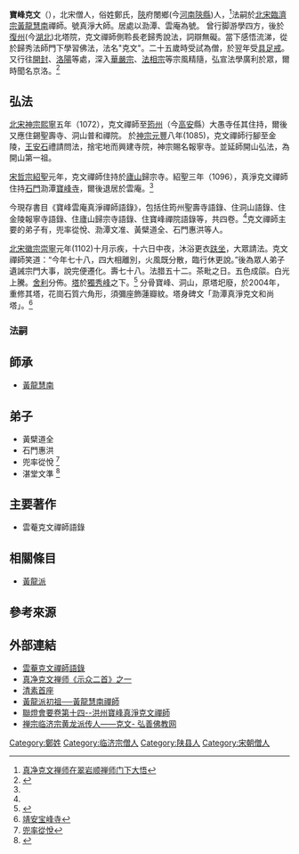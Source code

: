 '''寶峰克文'''（{{bd|1025年||1102年}}），北宋僧人，俗姓鄭氏，[[陝|陝]]府閿鄉(今[[河南|河南]][[陝縣|陝縣]])人，<ref name="真净克文">[http://www.njqls.com/mobile/newsInfo.asp?ID=2530 真净克文禅师在翠岩顺禅师门下大悟]</ref>法嗣於[[北宋|北宋]][[臨濟宗|臨濟宗]][[黃龍慧南|黃龍慧南]]禪師。號真淨大師。居處以泐潭、雲庵為號。
曾行脚游學四方，後於[[復州|復州]](今[[湖北|湖北]])北塔院，克文禪師側聆長老歸秀說法，詞辯無礙。當下感悟流涕，從於歸秀法師門下學習佛法，法名"克文"。二十五歲時受試為僧，於翌年受[[具足戒|具足戒]]。又行往[[開封|開封]]、[[洛陽|洛陽]]等處，深入[[華嚴宗|華嚴宗]]、[[法相宗|法相宗]]等宗風精隨，弘宣法學廣利於眾，爾時聞名京洛。<ref name="臨濟宗黃龍派">{{Cite web |url=http://enlight.lib.ntu.edu.tw/FULLTEXT/JR-MAG/mag202895.pdf |title=慧南與臨濟宗黃龍派   |access-date=2020-09-08 |archive-date=2021-01-17 |archive-url=https://web.archive.org/web/20210117092658/http://enlight.lib.ntu.edu.tw/FULLTEXT/JR-MAG/mag202895.pdf |dead-url=no }}</ref>

==弘法==
[[北宋|北宋]][[神宗|神宗]][[熙寧|熙寧]]五年（1072），克文禪師至[[筠州|筠州]]（今[[高安|高安]]縣）大愚寺任其住持，爾後又應住錫聖壽寺、洞山普和禪院。
於[[神宗|神宗]][[元丰_(北宋)|元豐]]八年(1085)，克文禪師行腳至金陵，[[王安石|王安石]]禮請問法，捨宅地而興建寺院，神宗賜名報寧寺。並延師開山弘法，為開山第一祖。

[[宋哲宗|宋哲宗]][[紹聖|紹聖]]元年，克文禪師住持於[[廬山|廬山]]歸宗寺。紹聖三年（1096），真淨克文禪師住持[[石門|石門]]泐潭[[寶峰寺|寶峰寺]]，爾後退居於雲庵。<ref name="臨濟宗黃龍派"/>

今現存書目《寶峰雲庵真淨禪師語錄》，包括住筠州聖壽寺語錄、住洞山語錄、住金陵報寧寺語錄、住廬山歸宗寺語錄、住寶峰禪院語錄等，共四卷。<ref name="臨濟宗黃龍派"/>克文禪師主要的弟子有，兜率從悅、泐潭文准、黃檗道全、石門惠洪等人。

[[北宋|北宋]][[徽宗|徽宗]][[崇寧|崇寧]]元年(1102)十月示疾，十六日中夜，沐浴更衣[[趺坐|趺坐]]，大眾請法。克文禪師笑道：“今年七十八，四大相離別，火風既分散，臨行休更說。”後為眾人弟子遺誡宗門大事，說完便遷化。壽七十八。法腊五十二。茶毗之日。五色成燄。白光上騰。[[舍利|舍利]]分佈。[[塔|塔]]於[[獨秀峰|獨秀峰]]之下。<ref name="雲菴克文 ">{{Cite web |url=http://www.baus-ebs.org/sutra/fan-read/003/04-009.htm |title=雲菴克文禪師語錄 |access-date=2020-09-08 |archive-date=2020-02-04 |archive-url=https://web.archive.org/web/20200204044335/http://www.baus-ebs.org/sutra/fan-read/003/04-009.htm |dead-url=no }}</ref>
分骨寶峰、洞山，原塔圯廢，於2004年，重修其塔，花崗石質六角形，須彌座飾蓮瓣紋。塔身碑文「泐潭真淨克文和尚塔」。<ref name="宝峰寺">[http://yichuntsk.zxhnzq.com/Default/content?sortid=177&id=423 靖安宝峰寺 ]</ref>
===法嗣===
==師承==
*[[黃龍慧南|黃龍慧南]]
==弟子==
*黃檗道全
*石門惠洪
*兜率從悅 <ref name="臨濟宗">[http://buddhaspace.org/dict/fk/data/%25E5%2585%259C%25E7%258E%2587%25E5%25BE%259E%25E6%2582%2585.html  兜率從悅]</ref>
*湛堂文準 <ref name="泐潭文准">{{Cite web |url=https://www.nanputuo.com/nptsub/html/201405/2715340373499.html |title=泐潭文准禅师悟道因缘 |access-date=2020-09-08 |archive-date=2014-08-26 |archive-url=https://web.archive.org/web/20140826180118/http://www.nanputuo.com/nptsub/html/201405/2715340373499.html |dead-url=no }}</ref>

==主要著作==
*雲菴克文禪師語錄

==相關條目==
*[[黃龍派|黃龍派]]

== 參考來源 ==
{{reflist}}

==外部連結==
*[http://www.baus-ebs.org/sutra/fan-read/003/04-009.htm 雲菴克文禪師語錄] {{Wayback|url=http://www.baus-ebs.org/sutra/fan-read/003/04-009.htm |date=20200204044335 }}
*[http://njqls.com/mobile/newsInfo.asp?ID=3229 真净克文禅师《示众二首》之一]
*[http://www.yxjs.org/big5/jjct/052.htm 清素首座] {{Wayback|url=http://www.yxjs.org/big5/jjct/052.htm |date=20080828224254 }}
*[https://www.ctworld.org.tw/chan_master/east017-0.htm 黃龍派初祖──黃龍慧南禪師] {{Wayback|url=https://www.ctworld.org.tw/chan_master/east017-0.htm |date=20161027011121 }}
*[http://tripitaka.cbeta.org/X79n1557_014 聯燈會要卷第十四--洪州寶峰真淨克文禪師 ]
*[https://www.liaotuo.com/chanzong/wujia/35580.html 禅宗临济宗黄龙派传人——克文- 弘善佛教网]

[[Category:鄭姓|Category:鄭姓]]
[[Category:临济宗僧人|Category:临济宗僧人]]
[[Category:陕县人|Category:陕县人]]
[[Category:宋朝僧人|Category:宋朝僧人]]